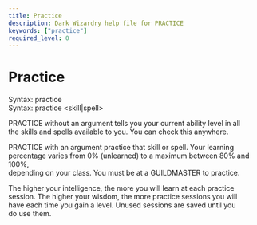 ```yaml
---
title: Practice
description: Dark Wizardry help file for PRACTICE
keywords: ["practice"]
required_level: 0
---
```


# Practice

Syntax: practice  
Syntax: practice \<skill|spell\>  

PRACTICE without an argument tells you your current ability level in all  
the skills and spells available to you.  You can check this anywhere.  

PRACTICE with an argument practice that skill or spell.  Your learning  
percentage varies from 0% (unlearned) to a maximum between 80% and 100%,  
depending on your class.  You must be at a GUILDMASTER to practice.  

The higher your intelligence, the more you will learn at each practice  
session.  The higher your wisdom, the more practice sessions you will  
have each time you gain a level.  Unused sessions are saved until you  
do use them.